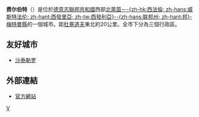 {{noteTA|G1=德国地名|G2=Landkreis|G3=单位}}
{{德国城市
| 代表圖像 = RathausVelbert.jpg
| 圖像說明 = 市政廳（建於1927年）
| 市徽图 = Image:DEU Velbert COA.svg
| 在德国内的位置图 = 
| 所属联邦州 = 北萊茵-威斯特法倫州
| 所属行政区 = 杜塞道夫行政區
| 所属县 = 梅特曼縣
| 坐标纬度 = 51
| 坐标纬度分 = 20
| 坐标经度 = 7
| 坐标经度分 = 3
| 海拔高度 = 230
| 面积 = 74.9
| 人口 = 82,061
| 统计时间 = 2017年12月31日
| 人口密度 = 1096
| 邮政编码 = 42549, 42551, 42553, 42555
| 电话区号 = 02051, 02052, 02053
| 汽车牌号 = ME
| 政府地址 = Thomasstraße 1 <br /> 42551 Velbert
| 政府网站 = https://www.velbert.de/
|}}
'''费尔伯特'''（'''{{lang|de|Velbert}}'''）是位於[[德意志聯邦共和國|德意志聯邦共和國]]西部[[北萊茵-威斯特法倫州|北萊茵－-{zh-hk:西法倫; zh-hans:威斯特法伦; zh-hant:西發里亞; zh-tw:西發利亞}--{zh-hans:联邦州; zh-hant:邦}-]][[梅特曼縣|梅特曼縣]]的一個城市。距[[杜塞道夫|杜塞道夫]]東北約20公里。全市下分為三個行政區。

==友好城市==
* {{FRA}} [[沙泰勒罗|沙泰勒罗]]

==外部連結==
{{Commonscat|Velbert}}
*{{de icon}} [http://www.velbert.de 官方網站]{{Wayback|url=http://www.velbert.de/ |date=20040925161751 }}

{{Authority control}}
{{DEFAULTSORT:Velbert}}
{{Germany-geo-stub}}

[[Category:北莱茵-威斯特法伦州市镇|V]]